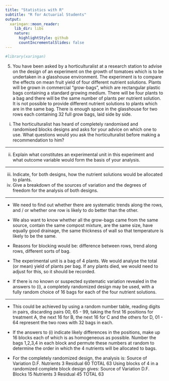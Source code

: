 ```yaml
---
title: "Statistics with R"
subtitle: "R for Actuarial Students"
output:
  xaringan::moon_reader:
    lib_dir: libs
    nature:
      highlightStyle: github
      countIncrementalSlides: false
---
```


```r

#library(xaringan)
```

 
5. You have been asked by a horticulturalist at a research station to advise on the design of an experiment on the growth of tomatoes which is to be undertaken in a glasshouse environment. The experiment is to compare the effects on mean fruit yield of four different nutrient solutions. Plants will be grown in commercial “grow-bags”, which are rectangular plastic bags containing a standard growing medium. There will be four plants to a bag and there will be the same number of plants per nutrient solution. It is not possible to provide different nutrient solutions to plants which are in the same bag. There is enough space in the glasshouse for two  rows each containing 32 full grow bags, laid side by side.
(i) The horticulturalist has heard of completely randomised and randomised blocks designs and asks for your advice on which one to use. What questions would you ask the horticulturalist before making a recommendation to him?

---
 
(ii) Explain what constitutes an experimental unit in this experiment and what outcome variable  would form the basis of your analysis.

---
 
(iii) Indicate, for both designs, how the nutrient solutions would be allocated to plants.
(iv) Give a breakdown of the sources of variation and the degrees of freedom for the analysis of both designs.

---


* We need to find out whether there are systematic trends along the rows, and / or whether one row is likely to do better than the other.

* We also want to know whether all the grow-bags came from the same source, contain the same compost mixture, are the same size, have equally good
drainage, the same thickness of wall so that temperature is likely to be the same.
* Reasons for blocking would be: difference between rows, trend along rows, different sorts of bag.


*  The experimental unit is a bag of 4 plants. We would analyse the total (or mean) yield of plants per bag. If any plants died, we would need to adjust for this, so it should be recorded.

*  If there is no known or suspected systematic variation revealed in the answers to (i), a completely randomized design may be used, with a fully random
choice of 16 bags for each of the four nutrient solutions. 

---
* This could be achieved by using a random number table, reading digits in pairs, discarding
pairs 00, 65 - 99, taking the first 16 positions for treatment A, the next 16 for B, the next 16 for C and the others for D, 01 - 64 represent the two rows with 32 bags in each.

* If the answers to (i) indicate likely differences in the positions, make up 16
blocks each of which is as homogeneous as possible. Number the bags 1,2,3,4 in each block and permute these numbers at random to determine the order
in which the 4 nutrients will be allocated to bags.

* For the completely randomized design, the analysis is:
Source of Variation D.F.
Nutrients 3
Residual 60
TOTAL 63
Using blocks of 4 in a randomized complete block design gives:
Source of Variation D.F.
Blocks 15
Nutrients 3
Residual 45
TOTAL 63


